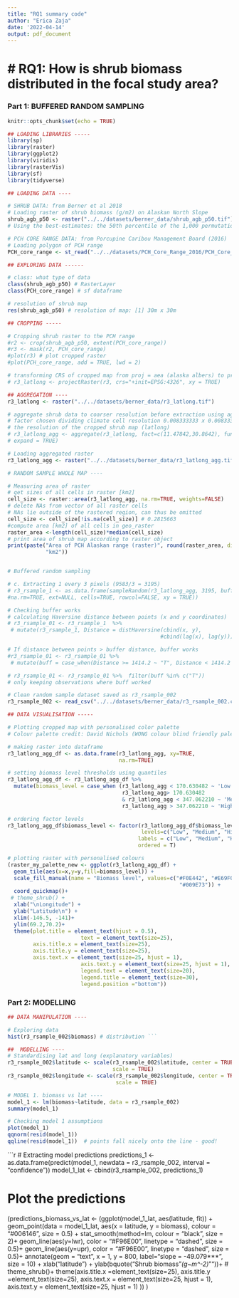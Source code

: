 ```yaml
---
title: "RQ1 summary code"
author: "Erica Zaja"
date: '2022-04-14'
output: pdf_document
---
```


# # RQ1: How is shrub biomass distributed in the focal study area?

### Part 1: BUFFERED RANDOM SAMPLING 


```r
knitr::opts_chunk$set(echo = TRUE)
```

```r
## LOADING LIBRARIES -----
library(sp)
library(raster)
library(ggplot2)
library(viridis)
library(rasterVis)
library(sf)
library(tidyverse)
```


```r
## LOADING DATA ----

# SHRUB DATA: from Berner et al 2018
# Loading raster of shrub biomass (g/m2) on Alaskan North Slope  
shrub_agb_p50 <- raster("../../datasets/berner_data/shrub_agb_p50.tif") 
# Using the best-estimates: the 50th percentile of the 1,000 permutations

# PCH CORE RANGE DATA: from Porcupine Caribou Management Board (2016)
# Loading polygon of PCH range 
PCH_core_range <- st_read("../../datasets/PCH_Core_Range_2016/PCH_Core_Range_2016.shp") # loading data

```

```r
## EXPLORING DATA ------

# class: what type of data 
class(shrub_agb_p50) # RasterLayer
class(PCH_core_range) # sf dataframe

# resolution of shrub map 
res(shrub_agb_p50) # resolution of map: [1] 30m x 30m

```

```r
## CROPPING -----

# Cropping shrub raster to the PCH range 
#r2 <- crop(shrub_agb_p50, extent(PCH_core_range))
#r3 <- mask(r2, PCH_core_range)
#plot(r3) # plot cropped raster
#plot(PCH_core_range, add = TRUE, lwd = 2)

# transforming CRS of cropped map from proj = aea (alaska albers) to proj = latlong 
# r3_latlong <- projectRaster(r3, crs="+init=EPSG:4326", xy = TRUE)

```

```r
## AGGREGATION ----
r3_latlong <- raster("../../datasets/berner_data/r3_latlong.tif")

# aggregate shrub data to coarser resolution before extraction using aggregate()
# factor chosen dividing climate cell resolution 0.008333333 x 0.008333333 by 
# the resolution of the cropped shrub map (latlong)
# r3_latlong_agg <- aggregate(r3_latlong, fact=c(11.47842,30.8642), fun = mean, 
# expand = TRUE) 

# Loading aggregated raster
r3_latlong_agg <- raster("../../datasets/berner_data/r3_latlong_agg.tif")

```

```r
# RANDOM SAMPLE WHOLE MAP ----

# Measuring area of raster
# get sizes of all cells in raster [km2]
cell_size <- raster::area(r3_latlong_agg, na.rm=TRUE, weights=FALSE)
# delete NAs from vector of all raster cells
# NAs lie outside of the rastered region, can thus be omitted
cell_size <- cell_size[!is.na(cell_size)] # 0.2815663
#compute area [km2] of all cells in geo_raster
raster_area <-length(cell_size)*median(cell_size)
# print area of shrub map according to raster object
print(paste("Area of PCH Alaskan range (raster)", round(raster_area, digits = 1),
            "km2"))


# Buffered random sampling 

# c. Extracting 1 every 3 pixels (9583/3 = 3195)
# r3_rsample_1 <- as.data.frame(sampleRandom(r3_latlong_agg, 3195, buffer = 1414.2, 
#na.rm=TRUE, ext=NULL, cells=TRUE, rowcol=FALSE, xy = TRUE)) 

# Checking buffer works
# calculating Haversine distance between points (x and y coordinates)
# r3_rsample_01 <- r3_rsample_1  %>% 
 # mutate(r3_rsample_1, Distance = distHaversine(cbind(x, y),
                                                #cbind(lag(x), lag(y))))

# If distance between points > buffer distance, buffer works
#r3_rsample_01 <- r3_rsample_01 %>% 
 # mutate(buff = case_when(Distance >= 1414.2 ~ "T", Distance < 1414.2 ~ "F"))

# r3_rsample_01 <- r3_rsample_01 %>%  filter(buff %in% c("T")) 
# only keeping observations where buff worked

# Clean random sample dataset saved as r3_rsample_002
r3_rsample_002 <- read_csv("../../datasets/berner_data/r3_rsample_002.csv")

```



```r
## DATA VISUALISATION -----

# Plotting cropped map with personalised color palette
# Colour palette credit: David Nichols (WONG colour blind friendly palette)

# making raster into dataframe
r3_latlong_agg_df <- as.data.frame(r3_latlong_agg, xy=TRUE, 
                                   na.rm=TRUE)

# setting biomass level thresholds using quantiles 
r3_latlong_agg_df <- r3_latlong_agg_df %>%
  mutate(biomass_level = case_when (r3_latlong_agg < 170.630482 ~ 'Low', 
                                    r3_latlong_agg> 170.630482    
                                    & r3_latlong_agg < 347.062210 ~ 'Medium', 
                                    r3_latlong_agg > 347.062210 ~ 'High'))

# ordering factor levels
r3_latlong_agg_df$biomass_level <- factor(r3_latlong_agg_df$biomass_level,
                                          levels=c("Low", "Medium", "High"),
                                         labels = c("Low", "Medium", "High"),
                                         ordered = T)

# plotting raster with personalised colours
(raster_my_palette_new <- ggplot(r3_latlong_agg_df) + 
  geom_tile(aes(x=x,y=y,fill=biomass_level)) + 
  scale_fill_manual(name = "Biomass level", values=c("#F0E442", "#E69F00", 
                                                      "#009E73")) +
  coord_quickmap()+
 # theme_shrub() +  
  xlab("\nLongitude") +
  ylab("Latitude\n") +
  xlim(-146.5, -141)+
  ylim(69.2,70.2)+ 
  theme(plot.title = element_text(hjust = 0.5),      
                       text = element_text(size=25),	
        axis.title.x = element_text(size=25),
        axis.title.y = element_text(size=25),
        axis.text.x = element_text(size=25, hjust = 1),
                       axis.text.y = element_text(size=25, hjust = 1),
                       legend.text = element_text(size=20),
                       legend.title = element_text(size=30), 
                       legend.position ="bottom"))
```


### Part 2: MODELLING
```r
## DATA MANIPULATION ----

# Exploring data
hist(r3_rsample_002$biomass) # distribution ```

```


```r
##  MODELLING ----
# Standardising lat and long (explanatory variables)
r3_rsample_002$latitude <- scale(r3_rsample_002$latitude, center = TRUE, 
                                 scale = TRUE)
r3_rsample_002$longitude <- scale(r3_rsample_002$longitude, center = TRUE, 
                                  scale = TRUE)

# MODEL 1. biomass vs lat ----
model_1 <- lm(biomass~latitude, data = r3_rsample_002)
summary(model_1)

# Checking model 1 assumptions 
plot(model_1)
qqnorm(resid(model_1))
qqline(resid(model_1))  # points fall nicely onto the line - good!


```


```r
# Extracting model predictions 
predictions_1 <- as.data.frame(predict(model_1, newdata = r3_rsample_002, 
                                       interval = "confidence")) 
model_1_lat <- cbind(r3_rsample_002, predictions_1)

# Plot the predictions 
(predictions_biomass_vs_lat <- (ggplot(model_1_lat, aes(latitude, fit)) + 
                      geom_point(data = model_1_lat, aes(x = latitude, y = biomass), 
                                 colour =  "#006146", size = 0.5) +
                      stat_smooth(method=lm, colour = "black", size = 2)+
                      geom_line(aes(y=lwr),  color = "#F96E00", 
                                linetype = "dashed", size = 0.5)+
                      geom_line(aes(y=upr), color = "#F96E00", 
                                linetype = "dashed", size = 0.5)+
                        annotate(geom = "text", x = 1, y = 800, label="slope = -49.079*** ",
                                 size = 10) +
                      xlab("\nScaled latitude") +
                      ylab(bquote("Shrub biomass "*(g~m^-2)*""))+ 
                      # theme_shrub()+
                      theme(axis.title.x =element_text(size=25),
                              axis.title.y =element_text(size=25),
                              axis.text.x = element_text(size=25, hjust = 1),
                              axis.text.y = element_text(size=25, hjust = 1) )) )

